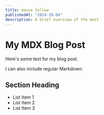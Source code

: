 ```yaml
---
title: mouse follow
publishedAt: "2024-20-04"
description: A brief overview of the most
---
```


# My MDX Blog Post

Here's some text for my blog post.

I can also include regular Markdown:

## Section Heading

- List Item 1
- List Item 2
- List Item 3
